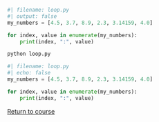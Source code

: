 ```python
#| filename: loop.py
#| output: false
my_numbers = [4.5, 3.7, 8.9, 2.3, 3.14159, 4.0]

for index, value in enumerate(my_numbers):
    print(index, ":", value) 
```

```.bash
python loop.py
```

```python
#| filename: loop.py
#| echo: false
my_numbers = [4.5, 3.7, 8.9, 2.3, 3.14159, 4.0]

for index, value in enumerate(my_numbers):
    print(index, ":", value) 
```

[Return to course](../pages/04-loops.qmd#exercise-3)
